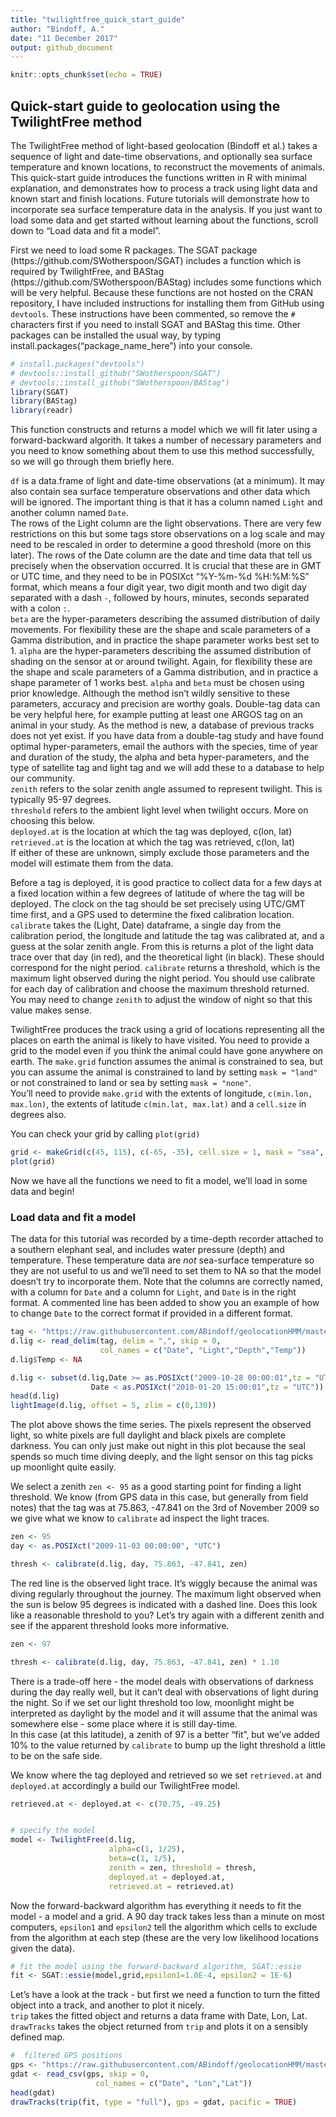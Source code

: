 ```yaml
---
title: "twilightfree_quick_start_guide"
author: "Bindoff, A."
date: "11 December 2017"
output: github_document
---
```


```r
knitr::opts_chunk$set(echo = TRUE)
```

## Quick-start guide to geolocation using the TwilightFree method

The TwilightFree method of light-based geolocation (Bindoff et al.) takes a sequence of light and date-time observations, and optionally sea surface temperature and known locations, to reconstruct the movements of animals. This quick-start guide introduces the functions written in R with minimal explanation, and demonstrates how to process a track using light data and known start and finish locations. Future tutorials will demonstrate how to incorporate sea surface temperature data in the analysis. If you just want to load some data and get started without learning about the functions, scroll down to "Load data and fit a model".

First we need to load some R packages. The SGAT package (https://github.com/SWotherspoon/SGAT) includes a function which is required by TwilightFree, and BAStag (https://github.com/SWotherspoon/BAStag) includes some functions which will be very helpful. Because these functions are not hosted on the CRAN repository, I have included instructions for installing them from GitHub using `devtools`. These instructions have been commented, so remove the `#` characters first if you need to install SGAT and BAStag this time. Other packages can be installed the usual way, by typing install.packages("package_name_here") into your console.

```r
# install.packages("devtools")
# devtools::install_github("SWotherspoon/SGAT")
# devtools::install_github("SWotherspoon/BAStag")  
library(SGAT)
library(BAStag)
library(readr)
```

  
This function constructs and returns a model which we will fit later using a forward-backward algorith. It takes a number of necessary parameters and you need to know something about them to use this method successfully, so we will go through them briefly here.

`df` is a data.frame of light and date-time observations (at a minimum). It may also contain sea surface temperature observations and other data which will be ignored. The important thing is that it has a column named `Light` and another column named `Date`.  
The rows of the Light column are the light observations. There are very few restrictions on this but some tags store observations on a log scale and may need to be rescaled in order to determine a good threshold (more on this later). The rows of the Date column are the date and time data that tell us precisely when the observation occurred. It is crucial that these are in GMT or UTC time, and they need to be in POSIXct "%Y-%m-%d %H:%M:%S" format, which means a four digit year, two digit month and two digit day separated with a dash `-`, followed by hours, minutes, seconds separated with a colon `:`.  
`beta` are the hyper-parameters describing the assumed distribution of daily movements. For flexibility these are the shape and scale parameters of a Gamma distribution, and in practice the shape parameter works best set to 1.
`alpha` are the hyper-parameters describing the assumed distribution of shading on the sensor at or around twilight. Again, for flexibility these are the shape and scale parameters of a Gamma distribution, and in practice a shape parameter of 1 works best.
`alpha` and `beta` must be chosen using prior knowledge. Although the method isn't wildly sensitive to these parameters, accuracy and precision are worthy goals. Double-tag data can be very helpful here, for example putting at least one ARGOS tag on an animal in your study. As the method is new, a database of previous tracks does not yet exist. If you have data from a double-tag study and have found optimal hyper-parameters, email the authors with the species, time of year and duration of the study, the alpha and beta hyper-parameters, and the type of satellite tag and light tag and we will add these to a database to help our community.  
`zenith` refers to the solar zenith angle assumed to represent twilight. This is typically 95-97 degrees.  
`threshold` refers to the ambient light level when twilight occurs. More on choosing this below.  
`deployed.at` is the location at which the tag was deployed, c(lon, lat)  
`retrieved.at` is the location at which the tag was retrieved, c(lon, lat)  
If either of these are unknown, simply exclude those parameters and the model will estimate them from the data.


Before a tag is deployed, it is good practice to collect data for a few days at a fixed location within a few degrees of latitude of where the tag will be deployed. The clock on the tag should be set precisely using UTC/GMT time first, and a GPS used to determine the fixed calibration location.  
`calibrate` takes the (Light, Date) dataframe, a single day from the calibration period, the longitude and latitude the tag was calibrated at, and a guess at the solar zenith angle. From this is returns a plot of the light data trace over that day (in red), and the theoretical light (in black). These should correspond for the night period. `calibrate` returns a threshold, which is the maximum light observed during the night period. You should use calibrate for each day of calibration and choose the maximum threshold returned. You may need to change `zenith` to adjust the window of night so that this value makes sense.



TwilightFree produces the track using a grid of locations representing all the places on earth the animal is likely to have visited. You need to provide a grid to the model even if you think the animal could have gone anywhere on earth. 
The `make.grid` function assumes the animal is constrained to sea, but you can assume the animal is constrained to land by setting `mask = "land"` or not constrained to land or sea by setting `mask = "none"`.  
You'll need to provide `make.grid` with the extents of longitude, `c(min.lon, max.lon)`, the extents of latitude `c(min.lat, max.lat)` and a `cell.size` in degrees also.  

You can check your grid by calling `plot(grid)`



```r
grid <- makeGrid(c(45, 115), c(-65, -35), cell.size = 1, mask = "sea", pacific = T)  # Kerguelen
plot(grid)
```


Now we have all the functions we need to fit a model, we'll load in some data and begin!

### Load data and fit a model

The data for this tutorial was recorded by a time-depth recorder attached to a southern elephant seal, and includes water pressure (depth) and temperature. These temperature data are *not* sea-surface temperature so they are not useful to us and we'll need to set them to NA so that the model doesn't try to incorporate them. Note that the columns are correctly named, with a column for `Date` and a column for `Light`, and `Date` is in the right format. A commented line has been added to show you an example of how to change `Date` to the correct format if provided in a different format.


```r
tag <- "https://raw.githubusercontent.com/ABindoff/geolocationHMM/master/TDR86372ds.csv"
d.lig <- read_delim(tag, delim = ",", skip = 0, 
                    col_names = c("Date", "Light","Depth","Temp"))
d.lig$Temp <- NA

d.lig <- subset(d.lig,Date >= as.POSIXct("2009-10-28 00:00:01",tz = "UTC") &
                  Date < as.POSIXct("2010-01-20 15:00:01",tz = "UTC")) 
head(d.lig)
lightImage(d.lig, offset = 5, zlim = c(0,130))
```
  
The plot above shows the time series. The pixels represent the observed light, so white pixels are full daylight and black pixels are complete darkness. You can only just make out night in this plot because the seal spends so much time diving deeply, and the light sensor on this tag picks up moonlight quite easily.

We select a zenith `zen <- 95` as a good starting point for finding a light threshold. We know (from GPS data in this case, but generally from field notes) that the tag was at 75.863, -47.841 on the 3rd of November 2009 so we give what we know to `calibrate` ad inspect the light traces.


```r
zen <- 95
day <- as.POSIXct("2009-11-03 00:00:00", "UTC")

thresh <- calibrate(d.lig, day, 75.863, -47.841, zen)
```

The red line is the observed light trace. It's wiggly because the animal was diving regularly throughout the journey. The maximum light observed when the sun is below 95 degrees is indicated with a dashed line.  Does this look like a reasonable threshold to you?  Let's try again with a different zenith and see if the apparent threshold looks more informative.

```r
zen <- 97

thresh <- calibrate(d.lig, day, 75.863, -47.841, zen) * 1.10
```

There is a trade-off here - the model deals with observations of darkness during the day really well, but it can't deal with observations of light during the night. So if we set our light threshold too low, moonlight might be interpreted as daylight by the model and it will assume that the animal was somewhere else - some place where it is still day-time.  
In this case (at this latitude), a zenith of 97 is a better "fit", but we've added 10% to the value returned by `calibrate` to bump up the light threshold a little to be on the safe side.  

We know where the tag deployed and retrieved so we set `retrieved.at` and `deployed.at` accordingly a build our TwilightFree model.

```r

retrieved.at <- deployed.at <- c(70.75, -49.25)


# specify the model
model <- TwilightFree(d.lig,
                      alpha=c(1, 1/25),
                      beta=c(1, 1/5),
                      zenith = zen, threshold = thresh, 
                      deployed.at = deployed.at,
                      retrieved.at = retrieved.at)
```


Now the forward-backward algorithm has everything it needs to fit the model - a model and a grid. A 90 day track takes less than a minute on most computers, `epsilon1` and `epsilon2` tell the algorithm which cells to exclude from the algorithm at each step (these are the very low likelihood locations given the data).

```r
# fit the model using the forward-backward algorithm, SGAT::essie
fit <- SGAT::essie(model,grid,epsilon1=1.0E-4, epsilon2 = 1E-6)
```

Let's have a look at the track - but first we need a function to turn the fitted object into a track, and another to plot it nicely.  
`trip` takes the fitted object and returns a data frame with Date, Lon, Lat.  
`drawTracks` takes the object returned from `trip` and plots it on a sensibly defined map.

```r
#  filtered GPS positions
gps <- "https://raw.githubusercontent.com/ABindoff/geolocationHMM/master/86372_filteredGPS.csv"
gdat <- read_csv(gps, skip = 0, 
                   col_names = c("Date", "Lon","Lat"))
head(gdat)
drawTracks(trip(fit, type = "full"), gps = gdat, pacific = TRUE)
```
